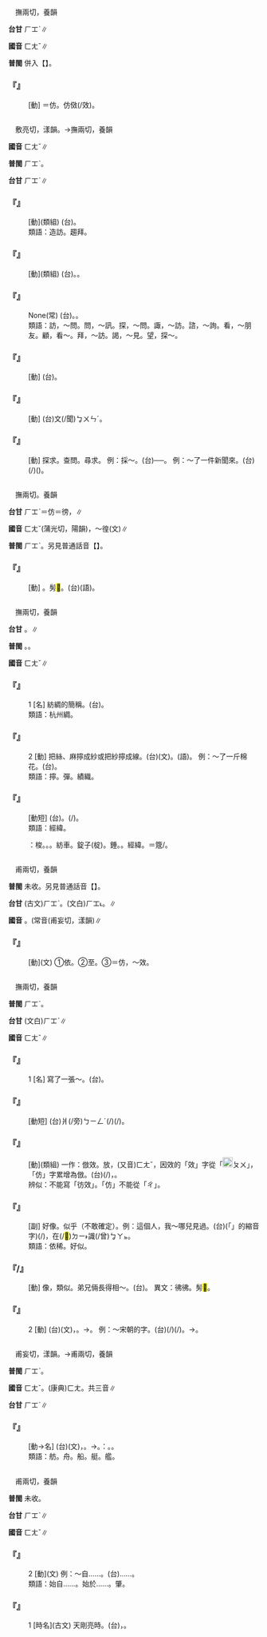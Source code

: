 
=={{ruby|倣|ㄈㄤˇ}}==

　撫兩切，養韻

'''台甘''' <rt>ㄏㆲˋ</rt>∥

'''國音''' <rt>ㄈㄤˇ</rt>∥

'''普閩''' 併入【{{ruby|仿|ㄈㄤˇ}}】。

    

==='''『{{ruby|倣|ㄈㄤˇ}}』'''===
: [動] ＝仿。仿傚(/效)。
    

=={{ruby|訪|ㄈㄤˇ}}==

　敷亮切，漾韻。→撫兩切，養韻

'''國音''' <rt>ㄈㄤˇ</rt>∥

'''普閩''' <rt>ㄏㆲˋ</rt>。

'''台甘''' <rt>ㄏㆲˋ</rt>∥

    

==='''『{{ruby|訪|ㄈㄤˇ}}{{ruby|問|ㄨㄣˋ}}』'''===
: [動](類組) (台){{ruby|訪|ㄏㆲˋ}}{{ruby|問|ㄇㆭ˫}}{{ruby|/|ㆠㄨㄣ˫}}。
:類語：造訪。趨拜。
:
    

==='''『{{ruby|訪|ㄈㄤˇ}}{{ruby|查|ㄔㄚˊ}}』'''===
: [動](類組) (台){{ruby|查|ㄘㄚˊ}}{{ruby|訪|ㄏㆲˋ}}。{{ruby|去|ㄎㄧ˪}}{{ruby|人|·ㄌㄤˊ}}{{ruby|丌|ㆤ}}{{ruby|厝|ㄘㄨ˪}}{{ruby|訪|ㄏㆲˋ}}{{ruby|問|ㄇㆭ˫}}{{ruby|/|ㆠㄨㄣ˫}}{{ruby|調|ㄉㄧㄠ˫}}{{ruby|查|ㄗㄚ}}{{ruby|探|ㄊㆰ˪}}{{ruby|求|ㄍㄧㄨˊ}}。
    

==='''『{{ruby|訪|ㄈㄤˇ}}{{ruby|貧|ㄆㄧㄣˊ}}{{ruby|問|ㄨㄣˋ}}{{ruby|苦|ㄎㄨˇ}}』'''===
: None(常) (台){{ruby|訪|ㄏㆲˋ}}{{ruby|貧|ㄅㄧㄣˊ}}{{ruby|問|ㄇㆭ˫}}{{ruby|/|ㆠㄨㄣ˫}}{{ruby|苦|ㄎㆦˋ}}。{{ruby|去|ㄎㄧ˪}}{{ruby|一|ㄧㆵ}}{{ruby|般|ㄅㄨㆩ}}{{ruby|民|ㆠㄧㄣˊ}}{{ruby|眾|ㄐㄧㆲ˪}}{{ruby|查|ㄗㄚ}}{{ruby|/|ㄘㄚˊ}}{{ruby|訪|ㄏㆲˋ}}{{ruby|慰|ㄨㄧ˪}}{{ruby|問|ㆠㄨㄣ˫}}{{ruby|貧|ㄅㄧㄣˊ}}{{ruby|苦|ㄎㆦˋ}}{{ruby|丌|ㆤ}}{{ruby|人|ㄌㄤˊ}}。
:類語：訪，～問。問，～訊。探，～問。諏，～訪。諮，～詢。看，～朋友。顧，看～。拜，～訪。謁，～見。望，探～。
:
    

==='''『{{ruby|造|ㄗㄠˋ}}{{ruby|訪|ㄈㄤˇ}}』'''===
: [動] (台){{ruby|去|·ㄎㄧ˪}}{{ruby|到|ㄍㄠ˪}}{{ruby|人|ㄌㄤˊ}}{{ruby|丌|ㆤ}}{{ruby|厝|ㄘㄨ˪}}{{ruby|拜|ㄅㄞ˪}}{{ruby|訪|ㄏㆲˋ}}。
    

==='''『{{ruby|訪|ㄈㄤˇ}}{{ruby|古|ㄍㄨˇ}}』'''===
: [動] (台){{ruby|四|ㄒㄧ˪}}{{ruby|過|ㄍㆤ˪}}{{ruby|/|ㄍㄨㆤ˪}}{{ruby|去|ㄎㄧ˪}}{{ruby|探|ㄊㆰ˪}}{{ruby|訪|ㄏㆲˋ}}{{ruby|古|ㄍㆦˋ}}{{ruby|蹟|ㄐㄧㆤㆶ}}{{ruby|舊|ㄍㄨ˫}}文(/聞)<rt>ㆠㄨㄣˊ</rt>。
    

==='''『{{ruby|訪|ㄈㄤˇ}}』'''===
: [動] 探求。查問。尋求。 例：採～。(台){{ruby|探|ㄊㆰ˪}}{{ruby|訪|ㄏㆲˋ}}{{ruby|採|ㄘㄞˋ}}{{ruby|集|ㄐㄧㆴ ͘}}──{{ruby|採|ㄘㄞˋ}}{{ruby|訪|ㄏㆲˋ}}。 例：～了一件新聞來。(台){{ruby|採|ㄘㄞˋ}}{{ruby|訪|ㄏㆲˋ}}{{ruby|著|ㄉㄧㄜㆷ ͘}}{{ruby|一|ㄐㄧㆵ ͘}}{{ruby|件|ㄍㄧㆩ˫}}(/{{ruby|塊|ㄉㆤ˪}}){{ruby|新|ㄒㄧㄣ}}{{ruby|聞|ㆠㄨㄣˊ}}({{ruby|材|ㄗㄞˊ}}{{ruby|料|ㄌㄧㄠ˫}})。
    

=={{ruby|彷|ㄈㄤˇ}}==

　撫兩切。養韻

'''台甘''' <rt>ㄏㆲˋ</rt>＝仿{{ruby|。|ㄅㆲˊ}}＝徬，{{ruby|徬|ㄅㆲˊ}}{{ruby|徨|ㄏㆲˊ}}∥

'''國音''' <rt>ㄈㄤˇ</rt>{{ruby|。|ㄆㄤˊ}}(蒲光切，陽韻)，～徨(文)∥

'''普閩''' <rt>ㄏㆲˋ</rt>。另見普通話音【{{ruby|彷|ㄆㄤˊ}}】。

    

==='''『{{ruby|彷|ㄈㄤˇ}}{{ruby|彿|ㄈㄨˊ}}』'''===
: [動] {{ruby|仿|ㄈㄤˇ}}{{ruby|佛|ㄈㄨˊ}}。髣<mark>&#xf955e;</mark>。(台){{ruby|彷|ㄏㆲˋ}}{{ruby|彿|ㄏㄨㆵ}}(語)。
    

=={{ruby|紡|ㄈㄤˇ}}==

　撫兩切，養韻

'''台甘''' {{ruby|(文)|ㄏㆲˋ}}。{{ruby|(語)|ㄆㄤˋ}}∥

'''普閩''' {{ruby|(文)|ㄏㆲˋ}}。{{ruby|(語)|ㄆㄤˋ}}。

'''國音''' <rt>ㄈㄤˇ</rt>∥

    

==='''『{{ruby|紡|ㄈㄤˇ}}』'''===
:1  [名] 紡綢的簡稱。(台){{ruby|紡|ㄏㆲˋ}}{{ruby|綢|ㄉㄧㄨˊ}}。
:類語：杭州綢。
:
    

==='''『{{ruby|紡|ㄈㄤˇ}}』'''===
:2  [動] 把絲、麻擰成紗或把紗擰成線。(台){{ruby|紡|ㄏㆲˋ}}(文)。{{ruby|紡|ㄆㄤˋ}}(語)。 例：～了一斤棉花。(台){{ruby|紡|ㄆㄤˋ}}{{ruby|一|ㄐㄧㆵ ͘}}{{ruby|斤|ㄍㄨㄣ}}{{ruby|/|ㄍㄧㄣ}}{{ruby|棉|ㄇㄧˊ}}{{ruby|花|ㄏㄨㆤ}}。
:類語：擰。彈。績織。
:
    

==='''『{{ruby|紡|ㄈㄤˇ}}{{ruby|紗|ㄕㄚ}}』'''===
: [動短] (台){{ruby|紡|ㄆㄤˋ}}{{ruby|紗|ㄙㆤ}}。{{ruby|紡|ㄆㄤˋ}}{{ruby|績|ㄐㄧㆤㆶ}}(/{{ruby|織|ㄐㄧㆵ}})。
:類語：經緯。
:
:{{ruby|紡|ㄈㄤˇ}}{{ruby|具|ㄐㄩˋ}}：梭。{{ruby|桄|ㄍㄨㄤˋ}}。{{ruby|<mark>&#xffdf2;</mark>|ㄩㄝˋ}}。紡車。錠子(椗)。錘。{{ruby|筳|ㄊㄧㄥˊ}}。經緯。{{ruby|機|ㄐㄧ}}{{ruby|杼|ㄓㄨˋ}}{{ruby|/|ㄊㄨˋ}}＝簆/{{ruby|筘|ㄎㄡˋ}}。
:
    

=={{ruby|放|ㄈㄤˇ}}==

　甫兩切，養韻

'''普閩''' 未收。另見普通話音【{{ruby|放|ㄈㄤˋ}}】。

'''台甘''' (古文)<rt>ㄏㆲˋ</rt>。(文白)<rt>ㄏㆲ˪</rt>。{{ruby|(語)|ㄅㄤ˪}}∥

'''國音''' {{ruby|(文)|ㄈㄤˇ}}。(常音{{ruby|）|ㄈㄤˋ}}(甫妄切，漾韻)∥

    

==='''『{{ruby|放|ㄈㄤˇ}}』'''===
: [動](文) ①依。②至。③＝仿，～效。
    

=={{ruby|仿|ㄈㄤˇ}}==

　撫兩切，養韻

'''普閩''' <rt>ㄏㆲˋ</rt>。

'''台甘''' (文白)<rt>ㄏㆲˋ</rt>∥

'''國音''' <rt>ㄈㄤˇ</rt>∥

    

==='''『{{ruby|仿|ㄈㄤˇ}}』'''===
:1  [名] 寫了一張～。(台){{ruby|看|ㄎㄨㆩ˪}}{{ruby|字|ㆢㄧ˫}}{{ruby|/|ㄌㄧ˫}}{{ruby|帖|ㄊㄧㄚㆴ}}{{ruby|寫|ㄒㄧㄚˋ}}{{ruby|一|ㄐㄧㆵ ͘}}{{ruby|張|ㄉㄧㆧ}}{{ruby|/|ㄉㄧㆫ}}{{ruby|字|ㄌㄧ˫}}{{ruby|/|ㆢㄧ˫}}。
    

==='''『{{ruby|相|ㄒㄧㄤ}}{{ruby|仿|ㄈㄤˇ}}』'''===
: [動短] (台){{ruby|兩|ㄋㆭ˫}}爿(/旁)<rt>ㄅㄧㄥˊ</rt>{{ruby|大|ㄉㄞ˫}}{{ruby|體|ㄊㆤˋ}}(/{{ruby|大|ㄉㄨㄚ˫}}{{ruby|部|ㄅㆦ˫}}{{ruby|分|ㄏㄨㄣ˫}}){{ruby|攏|ㄌㆲˋ}}{{ruby|相|ㄒㄧㄜ}}{{ruby|/|ㄙㆩ}}{{ruby|親|ㄑㄧㄣ}}{{ruby|像|ㄑㄧㆫ˫}}{{ruby|/|ㄑㄧㆧ˫}}(/{{ruby|<mark>&#xffa49;</mark>|ㆠㆤㆷ}}{{ruby|/|ㆠㄨㆤㆷ}}{{ruby|共|ㄍㄤ˫}}{{ruby|款|ㄎㄨㄢˋ}}){{ruby|丌|ㆤ}}{{ruby|意|ㄧ˪}}{{ruby|思|ㄙㄨ˪}}。
    

==='''『{{ruby|仿|ㄈㄤˇ}}{{ruby|效|ㄒㄧㄠˋ}}』'''===
: [動](類組) 一作：倣效。放，(又音)<rt>ㄈㄤˇ</rt>，因{{ruby|仿|ㄈㄤˇ}}效的「效」字從「[[File:c6ca.png|20px]]<rt>ㄆㄨ</rt>」，「仿」字累增為倣。(台){{ruby|模|ㆠㆦˊ}}{{ruby|倣|ㄏㆲˋ}}(/{{ruby|摹|ㆠㆦˊ}}{{ruby|仿|ㄏㆲˋ}})，{{ruby|學|ㄜㆷ ͘}}{{ruby|別|ㄅㄚㆵ ͘}}{{ruby|人|ㄌㄤˊ}}{{ruby|丌|ㆤ}}{{ruby|方|ㄏㆲ}}{{ruby|法|ㄏㄨㄚㆵ}}。
:辨似：不能寫「彷效」。「仿」不能從「ㄔ」。
:
    

==='''『{{ruby|仿|ㄈㄤˇ}}{{ruby|佛|ㄈㄨˊ}}』'''===
: [副] 好像。似乎（不敢確定）。例：這個人，我～哪兒見過。(台){{ruby|<mark>&#xffb50;</mark>|ㄐㄧㆵ}}(「{{ruby|此|ㄐㄧˋ}}{{ruby|一|ㄐㄧㆵ ͘}}」的縮音字)(/{{ruby|此|ㄐㄧㆵ}}){{ruby|個|ㆤˊ}}{{ruby|人|ㄌㄤˊ}}，{{ruby|我|ㆣㄨㄚˋ}}{{ruby|那|ㄋㄚˋ}}{{ruby|像|ㄑㄧㆫ˫}}{{ruby|/|ㄑㄧㆧ˫}}在(/<mark>&#xf9853;</mark>)<rt>ㄉㄧ˫</rt>{{ruby|底|ㄉㄜˋ}}{{ruby|位|ㄨㄧ˫}}{{ruby|仔|ㄚ}}識(/曾)<rt>ㆠㄚㆵ</rt>{{ruby|/|ㄅㄚㆵ}}{{ruby|看|ㄎㄨㆩ˪}}{{ruby|見|ㄍㆪ˪}}。
:類語：依稀。好似。
:
    

==='''『{{ruby|仿|ㄈㄤˇ}}{{ruby|佛|ㄈㄨˊ}}/{{ruby|彷|ㄈㄤˇ}}{{ruby|彿|ㄈㄨˊ}}』'''===
: [動] 像，類似。弟兄倆長得相～。(台){{ruby|兩|ㄋㆭ˫}}{{ruby|個|ㆤˊ}}{{ruby|兄|ㄏㄧㆩ}}{{ruby|弟|ㄉㄧ˫}}{{ruby|孲|ㄚˋ}}{{ruby|生|ㄒㆪ}}{{ruby|/|ㄙㆥ}}{{ruby|做|ㄗㄨㆤ˪}}{{ruby|/|ㄗㄜ˪}}{{ruby|<mark>&#xffa49;</mark>|ㆠㆤㆷ}}{{ruby|/|ㆠㄨㆤㆷ}}{{ruby|共|ㄍㄤ˫}}{{ruby|款|ㄎㄨㄢˋ}}{{ruby|仔|ㄚ}}{{ruby|<mark>&#xffa49;</mark>|ㆠㆤㆷ}}{{ruby|/|ㆠㄨㆤㆷ}}{{ruby|共|ㄍㄤ˫}}{{ruby|款|ㄎㄨㄢˋ}}。 異文：彿彿。髣<mark>&#xf955e;</mark>。
    

==='''『{{ruby|仿|ㄈㄤˇ}}』'''===
:2  [動] (台){{ruby|臨|ㄌㄧㆬˊ}}(文)，{{ruby|看|ㄎㄨㆩ˪}}{{ruby|寫|ㄒㄧㄚˋ}}。→{{ruby|模|ㆠㆦˊ}}{{ruby|倣|ㄏㆲˋ}}。 例：～宋朝的字。(台){{ruby|看|ㄎㄨㆩ˪}}{{ruby|寫|ㄒㄧㄚˋ}}(/{{ruby|臨|ㄌㄧㆬˊ}}){{ruby|宋|ㄙㆲ˪}}{{ruby|朝|ㄉㄧㄠˊ}}(/{{ruby|體|ㄊㆤˋ}}){{ruby|丌|ㆤ}}{{ruby|字|ㆢㄧ˫}}{{ruby|/|ㄌㄧ˫}}。→{{ruby|學|ㄜㆷ ͘}}{{ruby|宋|ㄙㆲ˪}}{{ruby|朝|ㄉㄧㄠˊ}}{{ruby|丌|ㆤ}}{{ruby|字|ㄌㄧ˫}}{{ruby|/|ㆢㄧ˫}}{{ruby|體|ㄊㄨㆤˋ}}{{ruby|/|ㄊㆤˋ}}。
    

=={{ruby|舫|ㄈㄤˇ}}==

　甫妄切，漾韻。→甫兩切，養韻

'''普閩''' <rt>ㄏㆲˋ</rt>。

'''國音''' <rt>ㄈㄤˇ</rt>。(康典)<rt>ㄈㄤ</rt>{{ruby|、|ㄈㄤˋ}}{{ruby|、|ㄅㄤ}}。共三音∥

'''台甘''' <rt>ㄏㆲˋ</rt>{{ruby|。|ㄏㆲ}}∥

    

==='''『{{ruby|舫|ㄈㄤˇ}}』'''===
: [動→名] (台)(文){{ruby|方|ㄏㆲ}}{{ruby|舟|ㄐㄧㄨ}}，{{ruby|兩|ㄋㆭ˫}}{{ruby|隻|ㄐㄧㄚㆷ}}{{ruby|船|ㄗㄨㄣˊ}}{{ruby|並|ㄅㄧㄥ˫}}{{ruby|排|ㄅㄞˊ}}{{ruby|連|ㄌㄧㄢˊ}}{{ruby|結|ㄍㄚㆵ}}{{ruby|做|ㄗㄨㆤ˪}}{{ruby|/|ㄗㄜ˪}}{{ruby|一|ㄐㄧㆵ ͘}}{{ruby|伙|ㄏㄨㆤˋ}}。→{{ruby|轉|ㄗㄨㄢˋ}}{{ruby|指|ㄍㄧˋ}}{{ruby|/|ㄐㄧˋ}}{{ruby|船|ㄗㄨㄣˊ}}{{ruby|仔|ㄚ}}。{{ruby|像|ㄑㄧㆫ˫}}{{ruby|/|ㄑㄧㆧ˫}}：{{ruby|畫|ㄨㆤ˫}}{{ruby|舫|ㄏㆲˋ}}。{{ruby|一|ㄐㄧㆵ ͘}}{{ruby|種|ㄐㄧㆲˋ}}{{ruby|裝|ㄗㆭ}}{{ruby|飾|ㄊㆩ˫}}{{ruby|去|ㄎㄧ˪}}{{ruby|真|ㄐㄧㄣ}}{{ruby|美|ㆠㄧˋ}}{{ruby|麗|ㄌㆤ˫}}{{ruby|丌|ㆤ}}{{ruby|游|ㄧㄨˊ}}{{ruby|艇|ㄊㄧㄥˋ}}。
:類語：舫。舟。船。艇。艦。
:
    

=={{ruby|昉|ㄈㄤˇ}}==

　甫兩切，養韻

'''普閩''' 未收。

'''台甘''' <rt>ㄏㆲˋ</rt>∥

'''國音''' <rt>ㄈㄤˇ</rt>∥

    

==='''『{{ruby|昉|ㄈㄤˇ}}』'''===
:2  [動](文) 例：～自……。(台){{ruby|自|ㄗㄨ˫}}……{{ruby|開|ㄎㄞ}}{{ruby|始|ㄒㄧˋ}}{{ruby|丌|ㆤ}}{{ruby|意|ㄧ˪}}{{ruby|思|ㄙㄨ˫}}。
:類語：始自……。始於……。肇。
:
    

==='''『{{ruby|昉|ㄈㄤˇ}}』'''===
:1  [時名](古文) 天剛亮時。(台){{ruby|日|ㆢㄧㆵ ͘}}{{ruby|/|ㄌㄧㆵ ͘}}{{ruby|頭|ㄊㄠˊ}}{{ruby|適|ㄉㄨˋ}}{{ruby|即|ㄐㄧㄚㆷ}}{{ruby|出|ㄘㄨㆵ}}，{{ruby|開|ㄎㄞ}}{{ruby|始|ㄒㄧˋ}}{{ruby|光|ㄍㆲ}}{{ruby|明|ㆠㄧㄥˊ}}。
    
